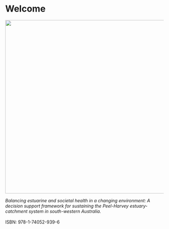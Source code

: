 # Welcome {-}

::: {.body-text width="100%"}

![](cover.png){.cover width="550"} 

*Balancing estuarine and societal health in a changing environment: A decision support framework for sustaining the Peel-Harvey estuary-catchment system in south-western Australia.*
<br>
<br>
ISBN: 978-1-74052-939-6
<br>
<br>
<br>
<br>
<br>
<br>
<br>
<br>

:::


